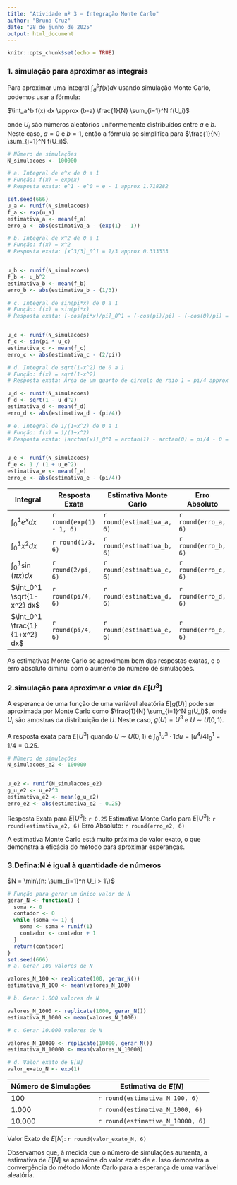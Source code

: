 ```yaml
---
title: "Atividade nº 3 – Integração Monte Carlo"
author: "Bruna Cruz"
date: "28 de junho de 2025"
output: html_document
---
```


```r
knitr::opts_chunk$set(echo = TRUE)
```


### 1. simulação para aproximar as integrais

Para aproximar uma integral $\int_a^b f(x) dx$ usando simulação Monte Carlo, podemos usar a fórmula:

$\int_a^b f(x) dx \approx (b-a) \frac{1}{N} \sum_{i=1}^N f(U_i)$

onde $U_i$ são números aleatórios uniformemente distribuídos entre $a$ e $b$. Neste caso, $a=0$ e $b=1$, então a fórmula se simplifica para $\frac{1}{N} \sum_{i=1}^N f(U_i)$.

```r
# Número de simulações
N_simulacoes <- 100000

# a. Integral de e^x de 0 a 1
# Função: f(x) = exp(x)
# Resposta exata: e^1 - e^0 = e - 1 approx 1.718282

set.seed(666)
u_a <- runif(N_simulacoes)
f_a <- exp(u_a)
estimativa_a <- mean(f_a)
erro_a <- abs(estimativa_a - (exp(1) - 1))

# b. Integral de x^2 de 0 a 1
# Função: f(x) = x^2
# Resposta exata: [x^3/3]_0^1 = 1/3 approx 0.333333


u_b <- runif(N_simulacoes)
f_b <- u_b^2
estimativa_b <- mean(f_b)
erro_b <- abs(estimativa_b - (1/3))

# c. Integral de sin(pi*x) de 0 a 1
# Função: f(x) = sin(pi*x)
# Resposta exata: [-cos(pi*x)/pi]_0^1 = (-cos(pi)/pi) - (-cos(0)/pi) = (1/pi) - (-1/pi) = 2/pi approx 0.63662


u_c <- runif(N_simulacoes)
f_c <- sin(pi * u_c)
estimativa_c <- mean(f_c)
erro_c <- abs(estimativa_c - (2/pi))

# d. Integral de sqrt(1-x^2) de 0 a 1
# Função: f(x) = sqrt(1-x^2)
# Resposta exata: Área de um quarto de círculo de raio 1 = pi/4 approx 0.785398

u_d <- runif(N_simulacoes)
f_d <- sqrt(1 - u_d^2)
estimativa_d <- mean(f_d)
erro_d <- abs(estimativa_d - (pi/4))

# e. Integral de 1/(1+x^2) de 0 a 1
# Função: f(x) = 1/(1+x^2)
# Resposta exata: [arctan(x)]_0^1 = arctan(1) - arctan(0) = pi/4 - 0 = pi/4 approx 0.785398


u_e <- runif(N_simulacoes)
f_e <- 1 / (1 + u_e^2)
estimativa_e <- mean(f_e)
erro_e <- abs(estimativa_e - (pi/4))

```

| Integral | Resposta Exata | Estimativa Monte Carlo | Erro Absoluto |
|---|---|---|---|
| $\int_0^1 e^x dx$ | `r round(exp(1) - 1, 6)` | `r round(estimativa_a, 6)` | `r round(erro_a, 6)` |
| $\int_0^1 x^2 dx$ | `r round(1/3, 6)` | `r round(estimativa_b, 6)` | `r round(erro_b, 6)` |
| $\int_0^1 \sin(\pi x) dx$ | `r round(2/pi, 6)` | `r round(estimativa_c, 6)` | `r round(erro_c, 6)` |
| $\int_0^1 \sqrt{1-x^2} dx$ | `r round(pi/4, 6)` | `r round(estimativa_d, 6)` | `r round(erro_d, 6)` |
| $\int_0^1 \frac{1}{1+x^2} dx$ | `r round(pi/4, 6)` | `r round(estimativa_e, 6)` | `r round(erro_e, 6)` |

As estimativas Monte Carlo se aproximam bem das respostas exatas, e o erro absoluto diminui com o aumento do número de simulações.

### 2.simulação para aproximar o valor da $E[U^3]$

A esperança de uma função de uma variável aleatória $E[g(U)]$ pode ser aproximada por Monte Carlo como $\frac{1}{N} \sum_{i=1}^N g(U_i)$, onde $U_i$ são amostras da distribuição de $U$. Neste caso, $g(U) = U^3$ e $U \sim U(0,1)$.

A resposta exata para $E[U^3]$ quando $U \sim U(0,1)$ é $\int_0^1 u^3 \cdot 1 du = [u^4/4]_0^1 = 1/4 = 0.25$.

```r
# Número de simulações
N_simulacoes_e2 <- 100000


u_e2 <- runif(N_simulacoes_e2)
g_u_e2 <- u_e2^3
estimativa_e2 <- mean(g_u_e2)
erro_e2 <- abs(estimativa_e2 - 0.25)

```

Resposta Exata para $E[U^3]$: `r 0.25`
Estimativa Monte Carlo para $E[U^3]$: `r round(estimativa_e2, 6)`
Erro Absoluto: `r round(erro_e2, 6)`

A estimativa Monte Carlo está muito próxima do valor exato, o que demonstra a eficácia do método para aproximar esperanças.

### 3.Defina:N é igual à quantidade de números

$N = \min\{n: \sum_{i=1}^n U_i > 1\}$

```r
# Função para gerar um único valor de N
gerar_N <- function() {
  soma <- 0
  contador <- 0
  while (soma <= 1) {
    soma <- soma + runif(1)
    contador <- contador + 1
  }
  return(contador)
}
set.seed(666)
# a. Gerar 100 valores de N

valores_N_100 <- replicate(100, gerar_N())
estimativa_N_100 <- mean(valores_N_100)

# b. Gerar 1.000 valores de N

valores_N_1000 <- replicate(1000, gerar_N())
estimativa_N_1000 <- mean(valores_N_1000)

# c. Gerar 10.000 valores de N

valores_N_10000 <- replicate(10000, gerar_N())
estimativa_N_10000 <- mean(valores_N_10000)

# d. Valor exato de E[N]
valor_exato_N <- exp(1)

```
| Número de Simulações | Estimativa de $E[N]$ |
|---|---|
| 100 | `r round(estimativa_N_100, 6)` |
| 1.000 | `r round(estimativa_N_1000, 6)` |
| 10.000 | `r round(estimativa_N_10000, 6)` |

Valor Exato de $E[N]$: `r round(valor_exato_N, 6)`

Observamos que, à medida que o número de simulações aumenta, a estimativa de $E[N]$ se aproxima do valor exato de $e$. Isso demonstra a convergência do método Monte Carlo para a esperança de uma variável aleatória.


